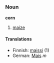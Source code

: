 ===Noun===
'''corn'''

#[[maize]]

====Translations====
*Finnish: [[maissi]] (1)
*German: [[Mais]] ''m''